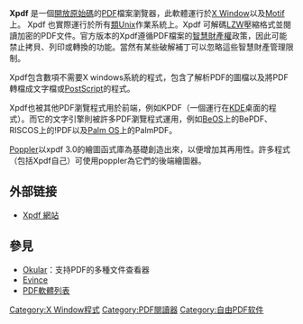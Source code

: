 {{NoteTA|G1=IT}}
{{Infobox_Software |
|name = Xpdf |
|logo = [[File:Xpdf-icon.PNG|File:Xpdf-icon.PNG]]
|screenshot = [[File:Xpdf-screenshot.png|250px]] |
|caption = Xpdf瀏覽器 |
|developer = Foo 實驗室 |
|latest_release_version = 4.03 |
|latest_release_date = {{Release date and age|2021|01|28}} |
|operating_system = [[跨平台|跨平台]] |
|genre = PDF 瀏覽器 |
|license = [[GNU_General_Public_License|GPL]] 或专有<ref name="website">[http://www.foolabs.com/xpdf/ Xpdf website]</ref><ref>[http://www.glyphandcog.com/Xpdf.html Glyph & Cog, LLC: Xpdf]</ref> |
|website = http://www.foolabs.com/xpdf/ |
}}

'''Xpdf''' 是一個[[開放原始碼|開放原始碼]]的[[PDF|PDF]]檔案瀏覽器，此軟體運行於[[X_Window|X Window]]以及[[Motif|Motif]]上。 Xpdf 也實際運行於所有[[類Unix|類Unix]]作業系統上。Xpdf 可解碼[[LZW|LZW]]壓縮格式並閱讀加密的PDF文件。官方版本的Xpdf遵循PDF檔案的[[智慧財產權|智慧財產權]]政策，因此可能禁止拷貝、列印或轉換的功能。當然有某些破解補丁可以忽略這些智慧財產管理限制。

Xpdf包含數項不需要X windows系統的程式，包含了解析PDF的圖檔以及將PDF轉檔成文字檔或[[PostScript|PostScript]]的程式。

Xpdf也被其他PDF瀏覽程式用於前端，例如KPDF（一個運行在[[KDE|KDE]]桌面的程式）。而它的文字引擎則被許多PDF瀏覽程式運用，例如[[BeOS|BeOS]]上的BePDF、RISCOS上的!PDF以及[[Palm_OS|Palm OS]]上的PalmPDF。

[[Poppler|Poppler]]以xpdf 3.0的繪圖函式庫為基礎創造出來，以便增加其再用性。許多程式（包括Xpdf自己）可使用poppler為它們的後端繪圖器。

== 外部链接 ==
*[http://www.foolabs.com/xpdf/ Xpdf 網站] {{Wayback|url=http://www.foolabs.com/xpdf/ |date=20170810060643 }}

{{PDF readers}}
== 參見 ==
* [[Okular|Okular]]：支持PDF的多種文件查看器
* [[Evince|Evince]]
* [[PDF軟體列表|PDF軟體列表]]

[[Category:X_Window程式|Category:X Window程式]]
[[Category:PDF閱讀器|Category:PDF閱讀器]]
[[Category:自由PDF软件|Category:自由PDF软件]]